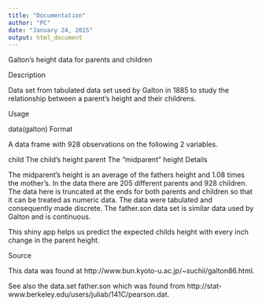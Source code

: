 ```yaml
---
title: "Documentation"
author: "PC"
date: "January 24, 2015"
output: html_document
---
```

Galton's height data for parents and children

Description

Data set from tabulated data set used by Galton in 1885 to study the relationship between a parent's height and their childrens.

Usage

data(galton)
Format

A data frame with 928 observations on the following 2 variables.

child
The child's height
parent
The “midparent” height
Details

The midparent's height is an average of the fathers height and 1.08 times the mother's. In the data there are 205 different parents and 928 children. The data here is truncated at the ends for both parents and children so that it can be treated as numeric data. The data were tabulated and consequently made discrete. The father.son data set is similar data used by Galton and is continuous.

This shiny app helps us predict the expected childs height with every inch change in the parent height.

Source

This data was found at http://www.bun.kyoto-u.ac.jp/~suchii/galton86.html.

See also the data.set father.son which was found from http://stat-www.berkeley.edu/users/juliab/141C/pearson.dat.
